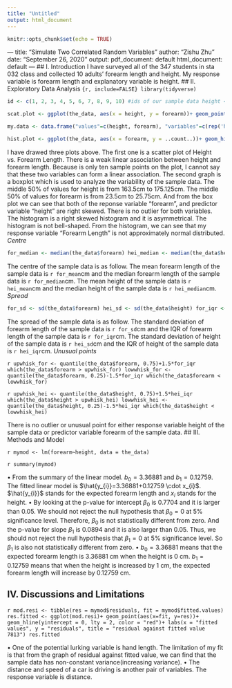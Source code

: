 ```yaml
---
title: "Untitled"
output: html_document
---
```


```r
knitr::opts_chunk$set(echo = TRUE)
```

--- title: "Simulate Two Correlated Random Variables" author: "Zishu Zhu" date: "September 26, 2020" output: pdf_document: default html_document: default --- ## I. Introduction I have surveyed all of the 347 students in sta 032 class and collected 10 adults' forearm length and height. My response variable is forearm length and explanatory variable is height. ## II. Exploratory Data Analysis ```{r, include=FALSE} library(tidyverse) ```

```r
id <- c(1, 2, 3, 4, 5, 6, 7, 8, 9, 10) #ids of our sample data height <- c(165, 158, 160, 166, 178, 166.5, 163, 179, 187, 165) #heights from our sample data forearm <- c(25, 23, 23, 23.5, 28, 24, 23.5, 29, 24, 26) #forearms from our sample data the_data <- cbind(id, height, forearm) #bind all of the collected data together by coloumn the_data <- as.data.frame(the_data) #build a dataframe of out data set the_data 
```

```r
scat.plot <- ggplot(the_data, aes(x = height, y = forearm))+ geom_point()+ labs(x = "Height", y = "Forearm Length", title = "Scatter Plot of Height vs. Forearm Length 7813") # scatter plot which can help us analyzing the relationship between these two variables scat.plot 
```
```r
my.data <- data.frame("values"=c(height, forearm), "variables"=c(rep('height', 10), rep('forearm', 10))) box.plot <- ggplot(data=my.data, aes(y=values, x=variables))+ geom_boxplot()+ labs(title = "Box Plot of Height vs. Forearm Length 7813") #I draw a boxplot for my sample data to see the dispersion of the data. box.plot 
```

```r
hist.plot <- ggplot(the_data, aes(x = forearm, y = ..count..))+ geom_histogram(binwidth = 1, color = "white")+ labs(x = "Forearm Length", y = "Frequncy", title = "Histogram of Forearm Length 7813") #Histogram help to see the distribution of random variable Forearm Length hist.plot 

```

I have drawed three plots above. The first one is a scatter plot of Height vs. Forearm Length. There is a weak linear association between height and forearm length. Because is only ten sample points on the plot, I cannot say that these two variables can form a linear association. The second graph is a boxplot which is used to analyze the variability of the sample data. The middle 50% of values for height is from 163.5cm to 175.125cm. The middle 50% of values for forearm is from 23.5cm to 25.75cm. And from the box plot we can see that both of the reponse variable "forearm", and predictor variable "height" are right skewed. There is no outlier for both variables. The histogram is a right skewed histogram and it is asymmetrical. The histogram is not bell-shaped. From the histogram, we can see that my response variable "Forearm Length" is not approximately normal distributed. $Centre$ 
  
```r
for_median <- median(the_data$forearm) hei_median <- median(the_data$height) for_mean <- mean(the_data$forearm) hei_mean <- mean(the_data$height) 
```

The centre of the sample data is as follow. The mean forearm length of the sample data is `r for_mean`cm and the median forearm length of the sample data is `r for_median`cm. The mean height of the sample data is `r hei_mean`cm and the median height of the sample data is `r hei_median`cm. $Spread$ 

```r
for_sd <- sd(the_data$forearm) hei_sd <- sd(the_data$height) for_iqr <- IQR(the_data$forearm) hei_iqr <- IQR(the_data$height) 
``` 

The spread of the sample data is as follow. The standard deviation of forearm length of the sample data is `r for_sd`cm and the IQR of forearm length of the sample data is `r for_iqr`cm. The standard deviation of height of the sample data is `r hei_sd`cm and the IQR of height of the sample data is `r hei_iqr`cm. $Unusual$ $points$ 

```r
upwhisk_for <- quantile(the_data$forearm, 0.75)+1.5*for_iqr which(the_data$forearm > upwhisk_for) lowwhisk_for <- quantile(the_data$forearm, 0.25)-1.5*for_iqr which(the_data$forearm < lowwhisk_for) ``` 


```r
upwhisk_hei <- quantile(the_data$height, 0.75)+1.5*hei_iqr which(the_data$height > upwhisk_hei) lowwhisk_hei <- quantile(the_data$height, 0.25)-1.5*hei_iqr which(the_data$height < lowwhisk_hei) ```

There is no outlier or unusual point for either response variable height of the sample data or predictor variable forearm of the sample data. ## III. Methods and Model 

```r
mymod <- lm(forearm~height, data = the_data) ```

```r
summary(mymod) ```

$\bullet$ From the summary of the linear model. $b_{0}=3.36881$ and $b_{1}=0.12759$. The fitted linear model is $\hat{y_{i}}=3.36881+0.12759 \cdot x_{i}$. $\hat{y_{i}}$ stands for the expected forearm length and $x_{i}$ stands for the height. $\bullet$ By looking at the p-value for intercept $\beta_{0}$ is 0.7704 and it is larger than 0.05. We should not reject the null hypothesis that $\beta_{0}=0$ at 5% significance level. Therefore, $\beta_{0}$ is not statistically different from zero. And the p-value for slope $\beta_{1}$ is 0.0894 and it is also larger than 0.05. Thus, we should not reject the null hypothesis that $\beta_{1}=0$ at 5% significance level. So $\beta_{1}$ is also not statistically different from zero. $\bullet$ $b_{0}=3.36881$ means that the expected forearm length is 3.36881 cm when the height is 0 cm. $b_{1}=0.12759$ means that when the height is increased by 1 cm, the expected forearm length will increase by 0.12759 cm. 

## IV. Discussions and Limitations 

```r
mod.resi <- tibble(res = mymod$residuals, fit = mymod$fitted.values) res.fitted <- ggplot(mod.resi)+ geom_point(aes(x=fit, y=res))+ geom_hline(yintercept = 0, lty = 2, color = "red")+ labs(x = "fitted values", y = "residuals", title = "residual against fitted value 7813") res.fitted ``` 


$\bullet$ One of the potential lurking variable is hand length. The limitation of my fit is that from the graph of residual against fitted value, we can find that the sample data has non-constant variance(increasing variance). $\bullet$ The distance and speed of a car is driving is another pair of variables. The response variable is distance.